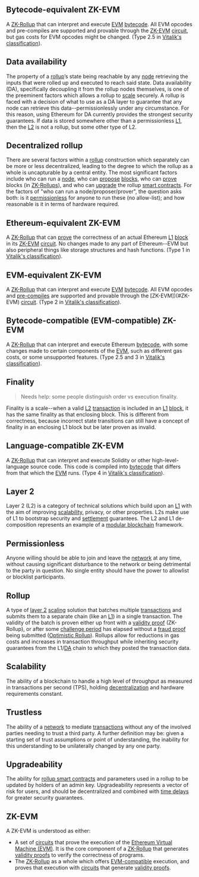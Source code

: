 
## Bytecode-equivalent ZK-EVM

A [ZK-Rollup](/other-terms#zk-rollup) that can interpret and execute [EVM](/other-terms#Ethereum-Virtual-Machine-(EVM)) [bytecode](/other-terms#bytecode). All EVM opcodes and pre-compiles are supported and provable through the [ZK-EVM](/other-terms#zk-evm) [circuit](/other-terms#circuit), but gas costs for EVM opcodes might be changed. (Type 2.5 in [Vitalik's classification](https://vitalik.ca/general/2022/08/04/zkevm.html)).

## Data availability

The property of a [rollup](#rollup)’s state being reachable by any [node](/rollup-glossary#node) retrieving the inputs that were rolled up and executed to reach said state. Data availability (DA), specifically decoupling it from the rollup nodes themselves, is one of the preeminent factors which allows a rollup to [scale](#Scalability) securely. A rollup is faced with a decision of what to use as a DA layer to guarantee that any node can retrieve this data--permissionlessly under any circumstance. For this reason, using Ethereum for DA currently provides the strongest security guarantees. If data is stored somewhere other than a permissionless [L1](/rollup-glossary#Layer-1), then the [L2](#Layer-2) is not a rollup, but some other type of L2.

## Decentralized rollup

There are several factors within a [rollup](#rollup) construction which separately can be more or less decentralized, leading to the degree to which the rollup as a whole is uncapturable by a central entity. The most significant factors include who can run a [node](/rollup-glossary#node), who can [propose](#proposer) [blocks](/rollup-glossary#block), who can [prove](#prover) blocks (in [ZK-Rollups](/rollup-glossary#ZK-Rollup)), and who can [upgrade](#Upgradeability) the rollup [smart contracts](/rollup-glossary#Smart-contract). For the factors of "who can run a node/proposer/prover", the question asks both: is it [permissionless](#permissionless) for anyone to run these (no allow-list); and how reasonable is it in terms of hardware required.

## Ethereum-equivalent ZK-EVM

A [ZK-Rollup](/rollup-glossary#ZK-Rollup) that can [prove](/rollup-glossary#Prover) the correctness of an actual Ethereum [L1](/rollup-glossary#Layer-1) [block](/rollup-glossary#Block) in its [ZK-EVM](#ZK-EVM) [circuit](/rollup-glossary#circuit). No changes made to any part of Ethereum--EVM but also peripheral things like storage structures and hash functions. (Type 1 in [Vitalik's classification](https://vitalik.ca/general/2022/08/04/zkevm.html)).

## EVM-equivalent ZK-EVM

A [ZK-Rollup](/rollup-glossary#ZK-Rollup) that can interpret and execute [EVM](/rollup-glossary#Ethereum-Virtual-Machine-(EVM)) [bytecode](/rollup-glossary#Bytecode). All EVM opcodes and [pre-compiles](/rollup-glossary#Pre-compiles) are supported and provable through the [ZK-EVM])(#ZK-EVM) [circuit](/rollup-glossary#circuit). (Type 2 in [Vitalik's classification](https://vitalik.ca/general/2022/08/04/zkevm.html)).

## Bytecode-compatible (EVM-compatible) ZK-EVM

A [ZK-Rollup](/rollup-glossary#ZK-Rollup) that can interpret and execute Ethereum [bytecode](/rollup-glossary#Bytecode), with some changes made to certain components of the [EVM](/rollup-glossary#Ethereum-Virtual-Machine-(EVM)), such as different gas costs, or some unsupported features. (Type 2.5 and 3 in [Vitalik's classification](https://vitalik.ca/general/2022/08/04/zkevm.html)).

## Finality

> Needs help: some people distinguish order vs execution finality.

Finality is a scale--when a valid [L2](#Layer-2) [transaction](/rollup-glossary#Transaction) is included in an [L1](/rollup-glossary#Layer-1) [block](/rollup-glossary#Block), it has the same finality as that enclosing block. This is different from correctness, because incorrect state transitions can still have a concept of finality in an enclosing L1 block but be later proven as invalid.

## Language-compatible ZK-EVM

A [ZK-Rollup](/rollup-glossary#ZK-Rollup) that can interpret and execute Solidity or other high-level-language source code. This code is compiled into [bytecode](/rollup-glossary#Bytecode) that differs from that which the [EVM](/rollup-glossary#Ethereum-Virtual-Machine-(EVM)) runs. (Type 4 in [Vitalik's classification](https://vitalik.ca/general/2022/08/04/zkevm.html)).

## Layer 2

Layer 2 (L2) is a category of technical solutions which build upon an [L1](/rollup-glossary#layer-1) with the aim of improving [scalability](#scalability), privacy, or other properties. L2s make use of L1 to bootstrap security and [settlement](/rollup-glossary#settlement) guarantees. The L2 and L1 de-composition represents an example of a [modular blockchain](/rollup-glossary#Modular-blockchains) framework.

## Permissionless

Anyone willing should be able to join and leave the [network](/rollup-glossary#Network) at any time, without causing significant disturbance to the network or being detrimental to the party in question. No single entity should have the power to allowlist or blocklist participants.

## Rollup

A type of [layer 2](#layer-2) [scaling](#Scalability) solution that batches multiple [transactions](/rollup-glossary#Transaction) and submits them to a separate chain (like an [L1](/rollup-glossary#Layer-1)) in a single transaction. The validity of the batch is proven either up front with a [validity proof](/rollup-glossary#validity-proof) (ZK-Rollup), or after some [challenge period](/rollup-glossary#Challenge-period) has elapsed without a [fraud proof](/rollup-glossary#fraud-proof) being submitted ([Optimistic Rollup](/rollup-glossary#Optimistic-Rollup)). Rollups allow for reductions in gas costs and increases in transaction throughput while inheriting security guarantees from the L1/[DA](#Data-availability) chain to which they posted the transaction data.

## Scalability

The ability of a blockchain to handle a high level of throughput as measured in transactions per second (TPS), holding [decentralization](#decentralized-rollup) and hardware requirements constant.

## Trustless

The ability of a [network](/rollup-glossary#Network) to mediate [transactions](/rollup-glossary#Transaction) without any of the involved parties needing to trust a third party. A further definition may be: given a starting set of trust assumptions or point of understanding, the inability for this understanding to be unilaterally changed by any one party.

## Upgradeability

The ability for [rollup smart contracts](/other-terms#rollup-contracts) and parameters used in a rollup to be updated by holders of an admin key. Upgradeability represents a vector of risk for users, and should be decentralized and combined with [time delays](/other-terms#time-delay) for greater security guarantees.

## ZK-EVM

A ZK-EVM is understood as either:
- A set of [circuits](/rollup-glossary#circuit) that prove the execution of the [Ethereum Virtual Machine (EVM)](/rollup-glossary#Ethereum-Virtual-Machine-(EVM)). It is the core component of a [ZK-Rollup](/rollup-glossary#ZK-Rollup) that generates [validity proofs](/rollup-glossary#Validity-proof) to verify the correctness of programs.
- The [ZK-Rollup](/rollup-glossary#ZK-Rollup) as a whole which offers [EVM-compatible](#Bytecode-compatible-(EVM-compatible)-ZK-EVM) execution, and proves that execution with [circuits](/rollup-glossary#circuit) that generate [validity proofs](/rollup-glossary#Validity-proof).

